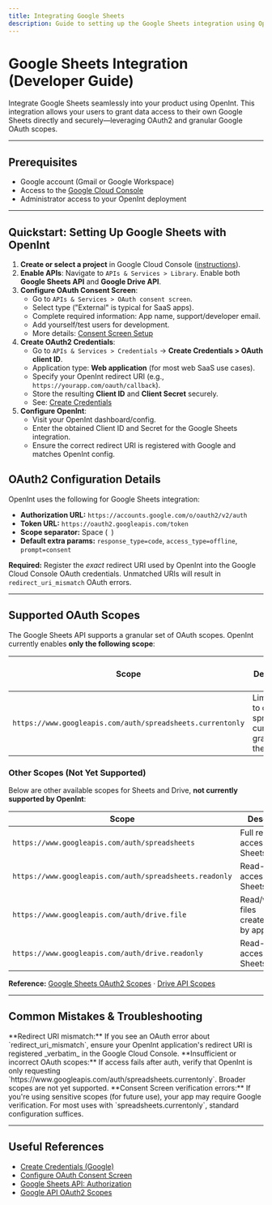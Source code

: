 ```yaml
---
title: Integrating Google Sheets
description: Guide to setting up the Google Sheets integration using OpenInt with OAuth2 authentication and scope management.
---
```


# Google Sheets Integration (Developer Guide)

Integrate Google Sheets seamlessly into your product using OpenInt. This integration allows your users to grant data access to their own Google Sheets directly and securely—leveraging OAuth2 and granular Google OAuth scopes.

---

## Prerequisites
- Google account (Gmail or Google Workspace)
- Access to the [Google Cloud Console](https://console.cloud.google.com/)
- Administrator access to your OpenInt deployment

---

## Quickstart: Setting Up Google Sheets with OpenInt

1. **Create or select a project** in Google Cloud Console ([instructions](https://console.cloud.google.com/)).
2. **Enable APIs**: Navigate to `APIs & Services > Library`. Enable both **Google Sheets API** and **Google Drive API**.
3. **Configure OAuth Consent Screen**:
   - Go to `APIs & Services > OAuth consent screen`.
   - Select type ("External" is typical for SaaS apps).
   - Complete required information: App name, support/developer email.
   - Add yourself/test users for development.
   - More details: [Consent Screen Setup](https://developers.google.com/workspace/guides/configure-oauth-consent)
4. **Create OAuth2 Credentials**:
   - Go to `APIs & Services > Credentials` → **Create Credentials > OAuth client ID**.
   - Application type: **Web application** (for most web SaaS use cases).
   - Specify your OpenInt redirect URI (e.g., `https://yourapp.com/oauth/callback`).
   - Store the resulting **Client ID** and **Client Secret** securely.
   - See: [Create Credentials](https://developers.google.com/workspace/guides/create-credentials)
5. **Configure OpenInt**:
   - Visit your OpenInt dashboard/config.
   - Enter the obtained Client ID and Secret for the Google Sheets integration.
   - Ensure the correct redirect URI is registered with Google and matches OpenInt config.

## OAuth2 Configuration Details

OpenInt uses the following for Google Sheets integration:
- **Authorization URL:** `https://accounts.google.com/o/oauth2/v2/auth`
- **Token URL:** `https://oauth2.googleapis.com/token`
- **Scope separator:** Space (` `)
- **Default extra params:** `response_type=code`, `access_type=offline`, `prompt=consent`

**Required:** Register the _exact_ redirect URI used by OpenInt into the Google Cloud Console OAuth credentials. Unmatched URIs will result in `redirect_uri_mismatch` OAuth errors.

---

## Supported OAuth Scopes

The Google Sheets API supports a granular set of OAuth scopes. OpenInt currently enables **only the following scope**:

| Scope | Description | Supported by OpenInt? |
|-------|-------------|:--------------------:|
| <Tooltip tip="Access limited to only the currently opened spreadsheet. Cannot access other spreadsheets or perform drive-level operations.">`https://www.googleapis.com/auth/spreadsheets.currentonly`</Tooltip> | Limit access to only the spreadsheet currently granted by the user. | ✅ |

### Other Scopes (Not Yet Supported)

Below are other available scopes for Sheets and Drive, **not currently supported by OpenInt**:

| Scope | Description | Supported? |
|-------|-------------|:----------:|
| <Tooltip tip="Full access to read, write, and modify all Google Sheets and their properties. This includes creating, deleting, and sharing spreadsheets.">`https://www.googleapis.com/auth/spreadsheets`</Tooltip> | Full read/write access to all Sheets | ❌ |
| <Tooltip tip="Read-only access to view Google Sheets and their properties, but cannot make any changes or access drive metadata.">`https://www.googleapis.com/auth/spreadsheets.readonly`</Tooltip> | Read-only access to Sheets | ❌ |
| <Tooltip tip="Access to only Google Sheets files that the app has created or been explicitly opened by the user. Cannot access all user spreadsheets.">`https://www.googleapis.com/auth/drive.file`</Tooltip> | Read/write to files created/opened by app | ❌ |
| <Tooltip tip="Read-only access to all Google Sheets files in the user's Drive, but cannot make modifications.">`https://www.googleapis.com/auth/drive.readonly`</Tooltip> | Read-only access to Sheets in Drive | ❌ |

**Reference:** [Google Sheets OAuth2 Scopes](https://developers.google.com/sheets/api/guides/authorizing#OAuth2Authorizing) · [Drive API Scopes](https://developers.google.com/drive/api/guides/api-specific-auth)

---

## Common Mistakes & Troubleshooting

<Warning>
**Redirect URI mismatch:** If you see an OAuth error about `redirect_uri_mismatch`, ensure your OpenInt application's redirect URI is registered _verbatim_ in the Google Cloud Console.
</Warning>

<Tip>
**Insufficient or incorrect OAuth scopes:** If access fails after auth, verify that OpenInt is only requesting `https://www.googleapis.com/auth/spreadsheets.currentonly`. Broader scopes are not yet supported.
</Tip>

<Note>
**Consent Screen verification errors:** If you're using sensitive scopes (for future use), your app may require Google verification. For most uses with `spreadsheets.currentonly`, standard configuration suffices.
</Note>

---

## Useful References
- [Create Credentials (Google)](https://developers.google.com/workspace/guides/create-credentials)
- [Configure OAuth Consent Screen](https://developers.google.com/workspace/guides/configure-oauth-consent)
- [Google Sheets API: Authorization](https://developers.google.com/sheets/api/guides/authorizing#OAuth2Authorizing)
- [Google API OAuth2 Scopes](https://developers.google.com/identity/protocols/oauth2/scopes)